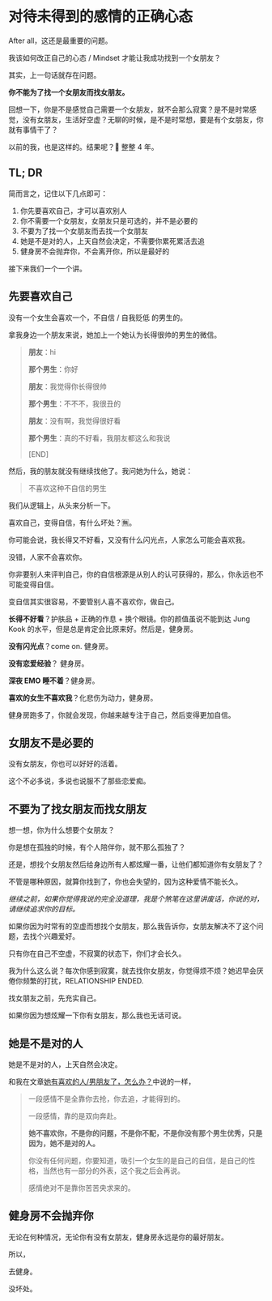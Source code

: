 # 对待未得到的感情的正确心态

After all，这还是最重要的问题。

我该如何改正自己的心态 / Mindset 才能让我成功找到一个女朋友？

其实，上一句话就存在问题。

**你不能为了找一个女朋友而找女朋友。**

回想一下，你是不是感觉自己需要一个女朋友，就不会那么寂寞？是不是时常感觉，没有女朋友，生活好空虚？无聊的时候，是不是时常想，要是有个女朋友，你就有事情干了？

以前的我，也是这样的。结果呢？🤡 整整 4 年。

## TL; DR

简而言之，记住以下几点即可：

1. 你先要喜欢自己，才可以喜欢别人
2. 你不需要一个女朋友，女朋友只是可选的，并不是必要的
3. 不要为了找一个女朋友而去找一个女朋友
4. 她是不是对的人，上天自然会决定，不需要你累死累活去追
5. 健身房不会抛弃你，不会离开你，所以是最好的

接下来我们一个一个讲。

## 先要喜欢自己

没有一个女生会喜欢一个，不自信 / 自我贬低 的男生的。

拿我身边一个朋友来说，她加上一个她认为长得很帅的男生的微信。

> **朋友**：hi
>
> **那个男生**：你好
>
> **朋友**：我觉得你长得很帅
>
> **那个男生**：不不不，我很丑的
>
> **朋友**：没有啊，我觉得很好看
>
> **那个男生**：真的不好看，我朋友都这么和我说
>
> [END]

然后，我的朋友就没有继续找他了。我问她为什么，她说：

> 不喜欢这种不自信的男生

我们从逻辑上，从头来分析一下。

喜欢自己，变得自信，有什么坏处？🈚️。

你可能会说，我长得又不好看，又没有什么闪光点，人家怎么可能会喜欢我。

没错，人家不会喜欢你。

你非要别人来评判自己，你的自信根源是从别人的认可获得的，那么，你永远也不可能变得自信。

变自信其实很容易，不要管别人喜不喜欢你，做自己。

**长得不好看**？护肤品 + 正确的作息 + 换个眼镜。你的颜值虽说不能到达 Jung Kook 的水平，但是总是肯定会比原来好。然后是，健身房。

 **没有闪光点**？come on. 健身房。

**没有恋爱经验**？ 健身房。

**深夜 EMO 睡不着**？健身房。

**喜欢的女生不喜欢我**？化悲伤为动力，健身房。

健身房跑多了，你就会发现，你越来越专注于自己，然后变得更加自信。

## 女朋友不是必要的

没有女朋友，你也可以好好的活着。

这个不必多说，多说也说服不了那些恋爱痴。

## 不要为了找女朋友而找女朋友

想一想，你为什么想要个女朋友？

你是想在孤独的时候，有个人陪伴你，就不那么孤独了？

还是，想找个女朋友然后给身边所有人都炫耀一番，让他们都知道你有女朋友了？

不管是哪种原因，就算你找到了，你也会失望的，因为这种爱情不能长久。

*继续之前，如果你觉得我说的完全没道理，我是个煞笔在这里讲废话，你说的对，请继续追求你的目标。*

如果你因为时常有的空虚而想找个女朋友，那么我告诉你，女朋友解决不了这个问题，去找个兴趣爱好。

只有你在自己不空虚，不寂寞的状态下，你们才会长久。

我为什么这么说？每次你感到寂寞，就去找你女朋友，你觉得烦不烦？她迟早会厌倦你频繁的打扰，RELATIONSHIP ENDED.

找女朋友之前，先充实自己。

如果你因为想炫耀一下你有女朋友，那么我也无话可说。

## 她是不是对的人

她是不是对的人，上天自然会决定。

和我在文章[她有喜欢的人/男朋友了，怎么办？](/situational-before/i-have-a-boyfriend)中说的一样，

> 一段感情不是全靠你去抢，你去追，才能得到的。
>
> 一段感情，靠的是双向奔赴。
>
> **她不喜欢你，不是你的问题，不是你不配，不是你没有那个男生优秀，只是因为，她不是对的人。**
>
> 你没有任何问题，你要知道，吸引一个女生的是自己的自信，是自己的性格，当然也有一部分的外表，这个我之后会再说。
>
> 感情绝对不是靠你苦苦央求来的。

## 健身房不会抛弃你

无论在何种情况，无论你有没有女朋友，健身房永远是你的最好朋友。

所以，

去健身。

没坏处。

